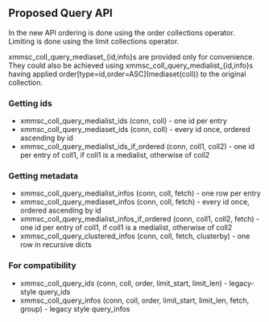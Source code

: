 == Proposed Query API ==

In the new API ordering is done using the order collections operator. Limiting is done using the limit collections operator.

xmmsc_coll_query_mediaset_{id,info}s are provided only for convenience. They could also be achieved using xmmsc_coll_query_medialist_{id,info}s having applied order[type=id,order=ASC](mediaset(coll)) to the original collection.

=== Getting ids ===
* xmmsc_coll_query_medialist_ids (conn, coll) - one id per entry
* xmmsc_coll_query_mediaset_ids (conn, coll) - every id once, ordered ascending by id
* xmmsc_coll_query_medialist_ids_if_ordered (conn, coll1, coll2) - one id per entry of coll1, if coll1 is a medialist, otherwise of coll2

=== Getting metadata ===
* xmmsc_coll_query_medialist_infos (conn, coll, fetch) - one row per entry
* xmmsc_coll_query_mediaset_infos (conn, coll, fetch) - every id once, ordered ascending by id
* xmmsc_coll_query_medialist_infos_if_ordered (conn, coll1, coll2, fetch) - one id per entry of coll1, if coll1 is a medialist, otherwise of coll2
* xmmsc_coll_query_clustered_infos (conn, coll, fetch, clusterby) - one row in recursive dicts

=== For compatibility ===
* xmmsc_coll_query_ids (conn, coll, order, limit_start, limit_len) - legacy-style query_ids
* xmmsc_coll_query_infos (conn, coll, order, limit_start, limit_len, fetch, group) - legacy style query_infos